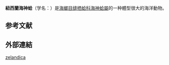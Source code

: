 {{Speciesbox
| image = Panopea zelandica.JPG
| genus = Panopea
| species = zelandica
| authority = <small>(Quoy & Gaimard, 1835)</small>
| synonyms_refs = {{r|WoRMS_505403}}
| synonyms = 
* ''Panopaea zelandica'' <small>Quoy & Gaimard, 1835</small>（原來組合）
* ''Panopaea solandri'' <small>Gray, 1843</small>
}}

'''紐西蘭海神蛤'''（学名：''{{lang|la|Panopea zelandica}}''）是[[海螂目|海螂目]][[缝栖蛤科|缝栖蛤科]][[海神蛤屬|海神蛤屬]]的一种體型很大的海洋動物{{r|Powell 1979|WoRMS_505403}}。

==参考文献==
{{reflist |refs=
<ref name="Powell 1979">{{cite book
| last = Powell | first = Arthur | authorlink = Arthur William Baden Powell | year = 1979
| title = New Zealand Mollusca
| publisher = [[HarperCollins|William Collins Publishers Ltd]]  
| isbn = 0-00-216906-1 | language = en }}</ref>
<ref name="WoRMS_505403">{{WoRMS |id=505403
| title=''Panopea zelandica'' (Quoy & Gaimard, 1835) |db=MolluscaBase
| last1=Marshall |first1=Bruce
| last2=Tran |first2=Bastien
| date=2015-01-16 |access-date=2020-05-13 }}</ref>
}}

==外部連結==
{{Taxonbar}}

[[Category:海神蛤屬|zelandica]]